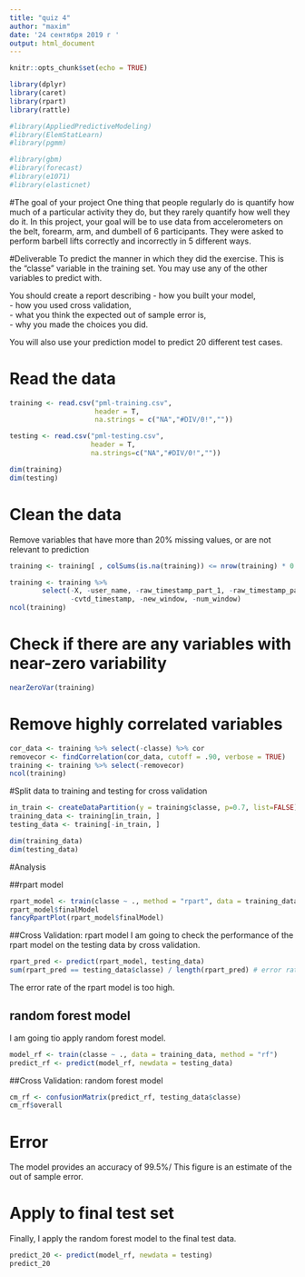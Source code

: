 ---
title: "quiz 4"
author: "maxim"
date: '24 сентября 2019 г '
output: html_document
---

```{r setup, include=FALSE}
knitr::opts_chunk$set(echo = TRUE)
```

```{r, message=FALSE}
library(dplyr)
library(caret)
library(rpart)
library(rattle)

#library(AppliedPredictiveModeling)
#library(ElemStatLearn)
#library(pgmm)

#library(gbm)
#library(forecast)
#library(e1071)
#library(elasticnet)
```

#The goal of your project 
One thing that people regularly do is quantify how much of a particular activity they do, but they rarely quantify how well they do it. In this project, your goal will be to use data from accelerometers on the belt, forearm, arm, and dumbell of 6 participants. They were asked to perform barbell lifts correctly and incorrectly in 5 different ways.

#Deliverable 
To predict the manner in which they did the exercise. This is the "classe" variable in the training set. You may use any of the other variables to predict with. 

You should create a report describing 
- how you built your model,  
- how you used cross validation,  
- what you think the expected out of sample error is,  
- why you made the choices you did. 

You will also use your prediction model to predict 20 different test cases.

# Read the data
```{r read data}
training <- read.csv("pml-training.csv", 
                     header = T, 
                     na.strings = c("NA","#DIV/0!",""))

testing <- read.csv("pml-testing.csv", 
                    header = T, 
                    na.strings=c("NA","#DIV/0!",""))

dim(training)
dim(testing)
```

# Clean the data
Remove variables that have more than 20% missing values, or are not relevant to prediction  
```{r remove NA and unrelevant cols}
training <- training[ , colSums(is.na(training)) <= nrow(training) * 0.2]

training <- training %>% 
        select(-X, -user_name, -raw_timestamp_part_1, -raw_timestamp_part_2,
               -cvtd_timestamp, -new_window, -num_window)
ncol(training)
```

# Check if there are any variables with near-zero variability
```{r find near 0 vars}
nearZeroVar(training)
```

# Remove highly correlated variables
```{r remove hi-corr vars}
cor_data <- training %>% select(-classe) %>% cor
removecor <- findCorrelation(cor_data, cutoff = .90, verbose = TRUE)
training <- training %>% select(-removecor)
ncol(training)
```


#Split data to training and testing for cross validation
```{r split}
in_train <- createDataPartition(y = training$classe, p=0.7, list=FALSE)
training_data <- training[in_train, ]
testing_data <- training[-in_train, ]

dim(training_data)
dim(testing_data)
```

#Analysis

##rpart model
```{r rpart}
rpart_model <- train(classe ~ ., method = "rpart", data = training_data)
rpart_model$finalModel
fancyRpartPlot(rpart_model$finalModel)
```

##Cross Validation: rpart model
I am going to check the performance of the rpart model on the testing data by cross validation.
```{r cross valid'n}
rpart_pred <- predict(rpart_model, testing_data)
sum(rpart_pred == testing_data$classe) / length(rpart_pred) # error rate
```
The error rate of the rpart model is too high.

## random forest model
I am going tio apply random forest model.
```{r}
model_rf <- train(classe ~ ., data = training_data, method = "rf")
predict_rf <- predict(model_rf, newdata = testing_data)
```

##Cross Validation: random forest model
```{r}
cm_rf <- confusionMatrix(predict_rf, testing_data$classe)
cm_rf$overall
```

# Error
The model provides an accuracy of 99.5%/ This figure is an estimate of the out of sample error. 


# Apply to final test set
Finally, I apply the random forest model to the final test data.
```{r}
predict_20 <- predict(model_rf, newdata = testing)
predict_20
```

